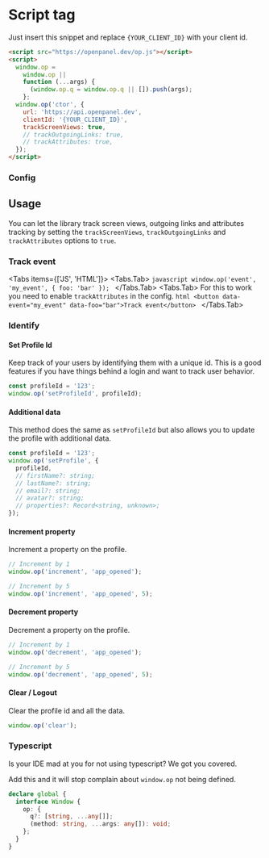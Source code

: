 

# Script tag

Just insert this snippet and replace `{YOUR_CLIENT_ID}` with your client id.

```html
<script src="https://openpanel.dev/op.js"></script>
<script>
  window.op =
    window.op ||
    function (...args) {
      (window.op.q = window.op.q || []).push(args);
    };
  window.op('ctor', {
    url: 'https://api.openpanel.dev',
    clientId: '{YOUR_CLIENT_ID}',
    trackScreenViews: true,
    // trackOutgoingLinks: true,
    // trackAttributes: true,
  });
</script>
```

### Config

<SdkConfig />

## Usage

You can let the library track screen views, outgoing links and attributes tracking by setting the `trackScreenViews`, `trackOutgoingLinks` and `trackAttributes` options to `true`.

### Track event

<Tabs items={['JS', 'HTML']}>
  <Tabs.Tab>
    ```javascript
    window.op('event', 'my_event', { foo: 'bar' });
    ```
  </Tabs.Tab>
  <Tabs.Tab>
    For this to work you need to enable `trackAttributes` in the config.
    ```html
    <button data-event="my_event" data-foo="bar">Track event</button>
    ```
  </Tabs.Tab>
</Tabs>

### Identify

#### Set Profile Id

Keep track of your users by identifying them with a unique id. This is a good features if you have things behind a login and want to track user behavior.

<PersonalDataWarning />

```javascript
const profileId = '123';
window.op('setProfileId', profileId);
```

#### Additional data

This method does the same as `setProfileId` but also allows you to update the profile with additional data.

<PersonalDataWarning />

```javascript
const profileId = '123';
window.op('setProfile', {
  profileId,
  // firstName?: string;
  // lastName?: string;
  // email?: string;
  // avatar?: string;
  // properties?: Record<string, unknown>;
});
```

#### Increment property

Increment a property on the profile.

```javascript
// Increment by 1
window.op('increment', 'app_opened');

// Increment by 5
window.op('increment', 'app_opened', 5);
```

#### Decrement property

Decrement a property on the profile.

```javascript
// Increment by 1
window.op('decrement', 'app_opened');

// Increment by 5
window.op('decrement', 'app_opened', 5);
```

#### Clear / Logout

Clear the profile id and all the data.

```typescript
window.op('clear');
```

### Typescript

Is your IDE mad at you for not using typescript? We got you covered.

Add this and it will stop complain about `window.op` not being defined.

```typescript
declare global {
  interface Window {
    op: {
      q?: [string, ...any[]];
      (method: string, ...args: any[]): void;
    };
  }
}
```
